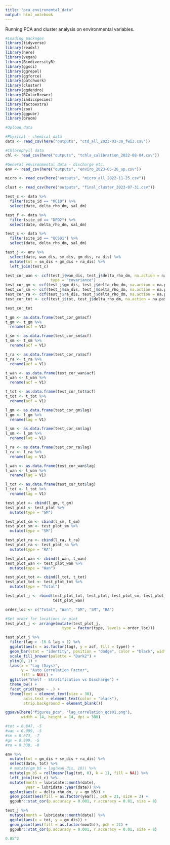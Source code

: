 ```yaml
---
title: "pca_environemtal_data"
output: html_notebook
---
```


Running PCA and cluster analysis on environmental variables.
```r
#Loading packages
library(tidyverse)
library(readxl)
library(here)
library(vegan)
library(BiodiversityR)
library(ggsci)
library(ggrepel)
library(ggforce)
library(patchwork)
library(cluster)
library(ggdendro)
library(RColorBrewer)
library(indicspecies)
library(factoextra)
library(zoo)
library(ggpubr)
library(broom)
```

```r
#Upload data

#Physical - chemical data
data <- read_csv(here("outputs", "ctd_all_2023-03-30_fwi3.csv"))

#Chlorophyll data
chl <- read_csv(here("outputs", "tchla_calibration_2022-08-04.csv"))

#General environmental data - discharge etc.
env <- read_csv(here("outputs", "enviro_2023-05-26_up.csv"))

micro <- read_csv(here("outputs", "micro_all_2022-11-25.csv"))

clust <- read_csv(here("outputs", "final_cluster_2023-07-31.csv"))
```


```r
test_c <- data %>% 
  filter(site_id == "KC10") %>% 
  select(date, delta_rho_dm, sal_dm)

test_f <- data %>% 
  filter(site_id == "DFO2") %>% 
  select(date, delta_rho_dm, sal_dm)

test_s <- data %>% 
  filter(site_id == "QCS01") %>% 
  select(date, delta_rho_dm, sal_dm)

test_j <- env %>% 
  select(date, wan_dis, sm_dis, gm_dis, ra_dis) %>% 
  mutate(tot = sm_dis + gm_dis + ra_dis) %>% 
  left_join(test_c)

test_cor_wan <- ccf(test_j$wan_dis, test_j$delta_rho_dm, na.action = na.pass,
                    type = "covariance")
test_cor_gm <- ccf(test_j$gm_dis, test_j$delta_rho_dm, na.action = na.pass)
test_cor_sm <- ccf(test_j$sm_dis, test_j$delta_rho_dm, na.action = na.pass)
test_cor_ra <- ccf(test_j$ra_dis, test_j$delta_rho_dm, na.action = na.pass)
test_cor_tot <- ccf(test_j$tot, test_j$delta_rho_dm, na.action = na.pass)

test_cor_tot
```


```r
t_gm <- as.data.frame(test_cor_gm$acf)
t_gm <- t_gm %>% 
  rename(acf = V1)

t_sm <- as.data.frame(test_cor_sm$acf)
t_sm <- t_sm %>% 
  rename(acf = V1)

t_ra <- as.data.frame(test_cor_ra$acf)
t_ra <- t_ra %>% 
  rename(acf = V1)

t_wan <- as.data.frame(test_cor_wan$acf)
t_wan <- t_wan %>% 
  rename(acf = V1)

t_tot <- as.data.frame(test_cor_tot$acf)
t_tot <- t_tot %>% 
  rename(acf = V1)

l_gm <- as.data.frame(test_cor_gm$lag)
l_gm <- l_gm %>% 
  rename(lag = V1)

l_sm <- as.data.frame(test_cor_sm$lag)
l_sm <- l_sm %>% 
  rename(lag = V1)

l_ra <- as.data.frame(test_cor_ra$lag)
l_ra <- l_ra %>% 
  rename(lag = V1)

l_wan <- as.data.frame(test_cor_wan$lag)
l_wan <- l_wan %>% 
  rename(lag = V1)

l_tot <- as.data.frame(test_cor_tot$lag)
l_tot <- l_tot %>% 
  rename(lag = V1)

test_plot <- cbind(l_gm, t_gm)
test_plot <- test_plot %>% 
  mutate(type = "GM")

test_plot_sm <- cbind(l_sm, t_sm)
test_plot_sm <- test_plot_sm %>% 
  mutate(type = "SM")

test_plot_ra <- cbind(l_ra, t_ra)
test_plot_ra <- test_plot_ra %>% 
  mutate(type = "RA")

test_plot_wan <- cbind(l_wan, t_wan)
test_plot_wan <- test_plot_wan %>% 
  mutate(type = "Wan")

test_plot_tot <- cbind(l_tot, t_tot)
test_plot_tot <- test_plot_tot %>% 
  mutate(type = "Total")

test_plot_j <- rbind(test_plot_tot, test_plot, test_plot_sm, test_plot_ra,
                     test_plot_wan)
```

```r
order_loc <- c("Total", "Wan", "GM", "SM", "RA")

#Set order for locations in plot
test_plot_j <- arrange(mutate(test_plot_j,
                         type = factor(type, levels = order_loc)))
```


```r
test_plot_j %>% 
  filter(lag > -16 & lag < 1) %>% 
  ggplot(aes(x = as.factor(lag), y = acf, fill = type)) +
  geom_bar(stat = "identity", position = "dodge", color = "black", width = 0.6) +
  scale_fill_brewer(palette = "Dark2") +
  ylim(0, 1) +
  labs(x = "Lag (Days)",
       y = "Auto Correlation Factor",
       fill = NULL) +
  ggtitle("Shelf - Stratification vs Discharge") +
  theme_bw() +
  facet_grid(type ~ .) +
  theme(text = element_text(size = 30),
        axis.text = element_text(color = "black"),
        strip.background = element_blank())

ggsave(here("figures_pca", "lag_correlation_qcs01.png"), 
       width = 14, height = 14, dpi = 300)
```


```r
#tot = 0.847, -5
#wan = 0.999, -5
#sm = 0.873, -7
#gm = 0.999, -5
#ra = 0.338, -8

env %>%
  mutate(tot = gm_dis + sm_dis + ra_dis) %>% 
  select(date, tot) %>% 
  # mutate(gm_b5 = lag(wan_dis, 10)) %>% 
  mutate(gm_b5 = rollmeanr(lag(tot, 0), k = 11, fill = NA)) %>% 
  left_join(test_c) %>% 
  mutate(month = lubridate::month(date),
         year = lubridate::year(date)) %>%
  ggplot(aes(x = delta_rho_dm, y = gm_b5)) +
  geom_point(aes(fill = as.factor(year)), pch = 21, size = 3) +
  ggpubr::stat_cor(p.accuracy = 0.001, r.accuracy = 0.01, size = 8) 

test_j %>% 
  mutate(month = lubridate::month(date)) %>% 
  ggplot(aes(x = tot, y = gm_dis)) +
  geom_point(aes(fill = as.factor(month)), pch = 21) +
  ggpubr::stat_cor(p.accuracy = 0.001, r.accuracy = 0.01, size = 8)

0.85^2
```


